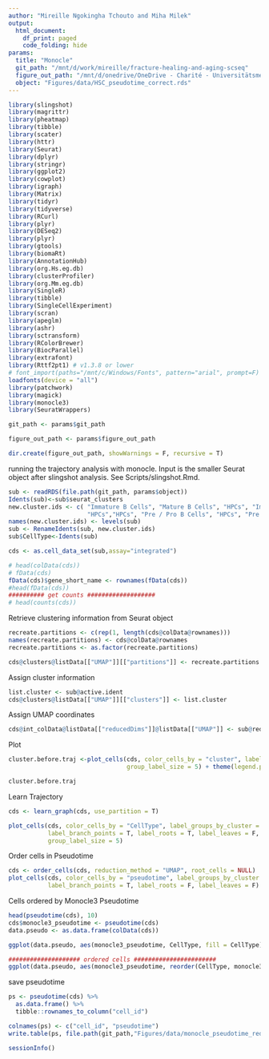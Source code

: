 ```yaml
---
author: "Mireille Ngokingha Tchouto and Miha Milek"
output: 
  html_document:
    df_print: paged
    code_folding: hide
params:
  title: "Monocle"
  git_path: "/mnt/d/work/mireille/fracture-healing-and-aging-scseq"
  figure_out_path: "/mnt/d/onedrive/OneDrive - Charité - Universitätsmedizin Berlin/Third version/Figures/redone/"
  object: "Figures/data/HSC_pseudotime_correct.rds"
---
```


```r
library(slingshot)
library(magrittr)
library(pheatmap)
library(tibble)
library(scater)
library(httr)
library(Seurat)
library(dplyr)
library(stringr)
library(ggplot2)
library(cowplot)
library(igraph)
library(Matrix)
library(tidyr)
library(tidyverse)
library(RCurl)
library(plyr)
library(DESeq2)
library(plyr)
library(gtools)
library(biomaRt)
library(AnnotationHub)
library(org.Hs.eg.db)
library(clusterProfiler)
library(org.Mm.eg.db)
library(SingleR)
library(tibble)
library(SingleCellExperiment)
library(scran)
library(apeglm)
library(ashr)
library(sctransform)
library(RColorBrewer)
library(BiocParallel)
library(extrafont)
library(Rttf2pt1) # v1.3.8 or lower
# font_import(paths="/mnt/c/Windows/Fonts", pattern="arial", prompt=F)
loadfonts(device = "all")
library(patchwork)
library(magick)
library(monocle3)
library(SeuratWrappers)
```

```r

git_path <- params$git_path

figure_out_path <- params$figure_out_path

dir.create(figure_out_path, showWarnings = F, recursive = T)

``` 


###############################################
running the trajectory analysis with monocle. Input is the smaller Seurat object after slingshot analysis. See Scripts/slingshot.Rmd.
```r

sub <- readRDS(file.path(git_path, params$object))
Idents(sub)<-sub$seurat_clusters
new.cluster.ids <- c( "Immature B Cells", "Mature B Cells", "HPCs", "Immature B Cells",
                      "HPCs","HPCs", "Pre / Pro B Cells", "HPCs", "Pre / Pro B Cells")
names(new.cluster.ids) <- levels(sub)
sub <- RenameIdents(sub, new.cluster.ids)
sub$CellType<-Idents(sub)

cds <- as.cell_data_set(sub,assay="integrated")
```

```r
# head(colData(cds))
# fData(cds)
fData(cds)$gene_short_name <- rownames(fData(cds))
#head(fData(cds))
########## get counts ###################
# head(counts(cds))
```

Retrieve clustering information from Seurat object
```r
recreate.partitions <- c(rep(1, length(cds@colData@rownames)))
names(recreate.partitions) <- cds@colData@rownames
recreate.partitions <- as.factor(recreate.partitions)

cds@clusters@listData[["UMAP"]][["partitions"]] <- recreate.partitions
```

Assign cluster information
```r
list.cluster <- sub@active.ident
cds@clusters@listData[["UMAP"]][["clusters"]] <- list.cluster
```

Assign UMAP coordinates
```r
cds@int_colData@listData[["reducedDims"]]@listData[["UMAP"]] <- sub@reductions$umap@cell.embeddings
```

Plot
```r
cluster.before.traj <-plot_cells(cds, color_cells_by = "cluster", label_groups_by_cluster = F, 
                                 group_label_size = 5) + theme(legend.position = "right")
```

```r
cluster.before.traj
```

Learn Trajectory
```r
cds <- learn_graph(cds, use_partition = T)
```

```r
plot_cells(cds, color_cells_by = "CellType", label_groups_by_cluster = F,
           label_branch_points = T, label_roots = T, label_leaves = F,
           group_label_size = 5)
```

Order cells in Pseudotime
```r
cds <- order_cells(cds, reduction_method = "UMAP", root_cells = NULL)
plot_cells(cds, color_cells_by = "pseudotime", label_groups_by_cluster = T,
           label_branch_points = T, label_roots = F, label_leaves = F)
```

Cells ordered by Monocle3 Pseudotime
```r
head(pseudotime(cds), 10)
cds$monocle3_pseudotime <- pseudotime(cds)
data.pseudo <- as.data.frame(colData(cds))

ggplot(data.pseudo, aes(monocle3_pseudotime, CellType, fill = CellType)) + geom_boxplot()

#################### ordered cells #######################
ggplot(data.pseudo, aes(monocle3_pseudotime, reorder(CellType, monocle3_pseudotime), fill = CellType)) + geom_boxplot()
```

save pseudotime

```r

ps <- pseudotime(cds) %>%
  as.data.frame() %>%
  tibble::rownames_to_column("cell_id")

colnames(ps) <- c("cell_id", "pseudotime")
write.table(ps, file.path(git_path,"Figures/data/monocle_pseudotime_redone.tsv"), row.names = F, sep="\t", quote=F)

```

```r

sessionInfo()
```


